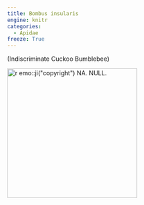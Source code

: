 ```yaml
---
title: Bombus insularis
engine: knitr
categories:
  - Apidae
freeze: True
---
```

(Indiscriminate Cuckoo Bumblebee)

[![`r emo::ji("copyright")` NA. NULL.](/files/no_bee.png){height=300}](NA)
